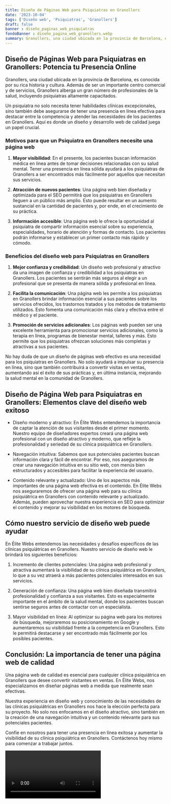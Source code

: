 ```yaml
---
title: Diseño de Páginas Web para Psiquiatras en Granollers
date: '2023-10-04'
tags: ['Diseño web', 'Psiquiatras', 'Granollers']
draft: false
banner : diseño_paginas_web_psiquiatras
fondoBanner : diseño_pagina_web_granollers.webp
summary: Granollers, una ciudad ubicada en la provincia de Barcelona, es conocida por su rica historia y cultura. Además de ser un importante centro comercial y de servicios, Granollers alberga un gran número de profesionales de la salud, incluyendo psiquiatras altamente capacitados.
---
```


## Diseño de Páginas Web para Psiquiatras en Granollers: Potencia tu Presencia Online

Granollers, una ciudad ubicada en la provincia de Barcelona, es conocida por su rica historia y cultura. Además de ser un importante centro comercial y de servicios, Granollers alberga un gran número de profesionales de la salud, incluyendo psiquiatras altamente capacitados.

Un psiquiatra no solo necesita tener habilidades clínicas excepcionales, sino también debe asegurarse de tener una presencia en línea efectiva para destacar entre la competencia y atender las necesidades de los pacientes en Granollers. Aquí es donde un diseño y desarrollo web de calidad juega un papel crucial.

### Motivos para que un Psiquiatra en Granollers necesite una página web

1. **Mayor visibilidad**: En el presente, los pacientes buscan información médica en línea antes de tomar decisiones relacionadas con su salud mental. Tener una presencia en línea sólida ayudará a los psiquiatras de Granollers a ser encontrados más fácilmente por aquellos que necesitan sus servicios.

2. **Atracción de nuevos pacientes**: Una página web bien diseñada y optimizada para el SEO permitirá que los psiquiatras en Granollers lleguen a un público más amplio. Esto puede resultar en un aumento sustancial en la cantidad de pacientes y, por ende, en el crecimiento de su práctica.

3. **Información accesible**: Una página web le ofrece la oportunidad al psiquiatra de compartir información esencial sobre su experiencia, especialidades, horario de atención y formas de contacto. Los pacientes podrán informarse y establecer un primer contacto más rápido y cómodo.

### Beneficios del diseño web para Psiquiatras en Granollers

1. **Mejor confianza y credibilidad**: Un diseño web profesional y atractivo da una imagen de confianza y credibilidad a los psiquiatras en Granollers. Los pacientes se sentirán más seguros al elegir a un profesional que se presenta de manera sólida y profesional en línea.

2. **Facilita la comunicación**: Una página web les permite a los psiquiatras en Granollers brindar información esencial a sus pacientes sobre los servicios ofrecidos, los trastornos tratados y los métodos de tratamiento utilizados. Esto fomenta una comunicación más clara y efectiva entre el médico y el paciente.

3. **Promoción de servicios adicionales**: Los páginas web pueden ser una excelente herramienta para promocionar servicios adicionales, como la terapia en línea, programas de bienestar mental, talleres y más. Esto permite que los psiquiatras ofrezcan soluciones más completas y atractivas a sus pacientes.

No hay duda de que un diseño de páginas web efectivo es una necesidad para los psiquiatras en Granollers. No solo ayudará a impulsar su presencia en línea, sino que también contribuirá a convertir visitas en ventas, aumentando así el éxito de sus prácticas y, en última instancia, mejorando la salud mental en la comunidad de Granollers.

<GifSeo />

<Cta />

## Diseño de Página Web para Psiquiatras en Granollers: Elementos clave del diseño web exitoso

- Diseño moderno y atractivo: En Élite Webs entendemos la importancia de captar la atención de sus visitantes desde el primer momento. Nuestro equipo de diseñadores expertos creará una página web profesional con un diseño atractivo y moderno, que refleje la profesionalidad y seriedad de su clínica psiquiátrica en Granollers.

- Navegación intuitiva: Sabemos que sus potenciales pacientes buscan información clara y fácil de encontrar. Por eso, nos aseguramos de crear una navegación intuitiva en su sitio web, con menús bien estructurados y accesibles para facilitar la experiencia del usuario.

- Contenido relevante y actualizado: Uno de los aspectos más importantes de una página web efectiva es el contenido. En Élite Webs nos aseguraremos de ofrecer una página web para su clínica psiquiátrica en Granollers con contenido relevante y actualizado. Además, pueden aprovechar nuestra experiencia en SEO para optimizar el contenido y mejorar su visibilidad en los motores de búsqueda.

## Cómo nuestro servicio de diseño web puede ayudar

En Élite Webs entendemos las necesidades y desafíos específicos de las clínicas psiquiátricas en Granollers. Nuestro servicio de diseño web le brindará los siguientes beneficios:

1. Incremento de clientes potenciales: Una página web profesional y atractiva aumentará la visibilidad de su clínica psiquiátrica en Granollers, lo que a su vez atraerá a más pacientes potenciales interesados en sus servicios.

2. Generación de confianza: Una página web bien diseñada transmitirá profesionalidad y confianza a sus visitantes. Esto es especialmente importante en el ámbito de la salud mental, donde los pacientes buscan sentirse seguros antes de contactar con un especialista.

3. Mayor visibilidad en línea: Al optimizar su página web para los motores de búsqueda, mejoraremos su posicionamiento en Google y aumentaremos su visibilidad frente a la competencia en Granollers. Esto le permitirá destacarse y ser encontrado más fácilmente por los posibles pacientes.

## Conclusión: La importancia de tener una página web de calidad

Una página web de calidad es esencial para cualquier clínica psiquiátrica en Granollers que desee convertir visitantes en ventas. En Élite Webs, nos especializamos en diseñar páginas web a medida que realmente sean efectivas.

Nuestra experiencia en diseño web y conocimiento de las necesidades de las clínicas psiquiátricas en Granollers nos hace la elección perfecta para su proyecto. No solo nos enfocamos en el diseño atractivo, sino también en la creación de una navegación intuitiva y un contenido relevante para sus potenciales pacientes.

Confíe en nosotros para tener una presencia en línea exitosa y aumentar la visibilidad de su clínica psiquiátrica en Granollers. Contáctenos hoy mismo para comenzar a trabajar juntos.

<Video />

<CtaBot job='Psiquiatras' city='Granollers'/>

<Gmaps query='Granollers+españa+maps' />